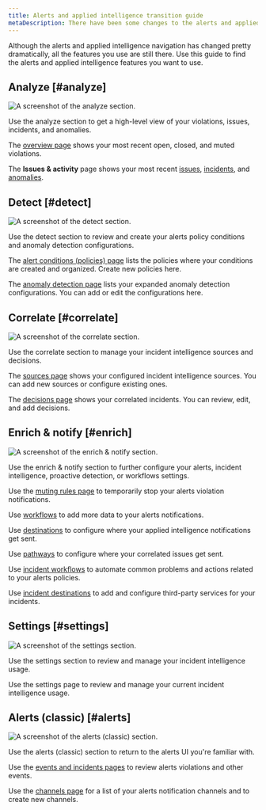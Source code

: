 ```yaml
---
title: Alerts and applied intelligence transition guide
metaDescription: There have been some changes to the alerts and applied intelligence left navigation. Use this guide to help you find what you're looking for. 
---
```


Although the alerts and applied intelligence navigation has changed pretty dramatically, all the features you use are still there. Use this guide to find the alerts and applied intelligence features you want to use.

## Analyze [#analyze]

![A screenshot of the analyze section.](./images/alerts-ai-analyze.png "The analyze section.")

<figcaption>Use the analyze section to get a high-level view of your violations, issues, incidents, and anomalies.</figcaption>

The [overview page](/docs/alerts-applied-intelligence/new-relic-alerts/get-started/alerts-ai-overview-page) shows your most recent open, closed, and muted violations.

The **Issues & activity** page shows your most recent [issues](/docs/alerts-applied-intelligence/new-relic-alerts/get-started/alerts-ai-overview-page/#issues), [incidents](/docs/alerts-applied-intelligence/new-relic-alerts/get-started/alerts-ai-overview-page/#incidents), and [anomalies](/docs/alerts-applied-intelligence/new-relic-alerts/get-started/alerts-ai-overview-page/#anomalies).

## Detect [#detect]

![A screenshot of the detect section.](./images/alerts-ai-detect.png "The detect section.")

<figcaption>Use the detect section to review and create your alerts policy conditions and anomaly detection configurations.</figcaption>

The [alert conditions (policies) page](/docs/alerts-applied-intelligence/new-relic-alerts/alert-policies/create-edit-or-find-alert-policy/) lists the policies where your conditions are created and organized. Create new policies here.

The [anomaly detection page](/docs/alerts-applied-intelligence/applied-intelligence/proactive-detection/expanded-anomaly-detection/) lists your expanded anomaly detection configurations. You can add or edit the configurations here.

## Correlate [#correlate]

![A screenshot of the correlate section.](./images/alerts-ai-correlate.png "The correlate section.")

<figcaption>Use the correlate section to manage your incident intelligence sources and decisions.</figcaption>

The [sources page](/docs/alerts-applied-intelligence/applied-intelligence/incident-intelligence/get-started-incident-intelligence/#1-configure-sources) shows your configured incident intelligence sources. You can add new sources or configure existing ones.

The [decisions page](/docs/alerts-applied-intelligence/applied-intelligence/incident-intelligence/change-applied-intelligence-correlation-logic-decisions/) shows your correlated incidents. You can review, edit, and add decisions.

## Enrich & notify [#enrich]

![A screenshot of the enrich & notify section.](./images/alerts-ai-enrich.png "The enrich & notify section.")

<figcaption>Use the enrich & notify section to further configure your alerts, incident intelligence, proactive detection, or workflows settings.</figcaption>

Use the [muting rules page](/docs/alerts-applied-intelligence/new-relic-alerts/alert-notifications/muting-rules-suppress-notifications/) to temporarily stop your alerts violation notifications.

Use [workflows](/docs/alerts-applied-intelligence/applied-intelligence/incident-workflows/incident-workflows/) to add more data to your alerts notifications.

Use [destinations](/docs/alerts-applied-intelligence/applied-intelligence/incident-intelligence/get-started-incident-intelligence/#2-configure-destinations) to configure where your applied intelligence notifications get sent.

Use [pathways](/docs/alerts-applied-intelligence/applied-intelligence/incident-intelligence/get-started-incident-intelligence/#3-configure-pathways) to configure where your correlated issues get sent.

Use [incident workflows](/docs/alerts-applied-intelligence/applied-intelligence/incident-workflows/incident-workflows/) to automate common problems and actions related to your alerts policies.

Use [incident destinations](/docs/alerts-applied-intelligence/applied-intelligence/incident-intelligence/incident-intelligence-destination-examples/) to add and configure third-party services for your incidents.

## Settings [#settings]

![A screenshot of the settings section.](./images/alerts-ai-settings.png "The analyze section.")

<figcaption>Use the settings section to review and manage your incident intelligence usage.</figcaption>

Use the settings page to review and manage your current incident intelligence usage.

## Alerts (classic) [#alerts]

![A screenshot of the alerts (classic) section.](./images/alerts-ai-classic.png "The alerts (classic) section.")

<figcaption>Use the alerts (classic) section to return to the alerts UI you're familiar with.</figcaption>

Use the [events and incidents pages](/docs/alerts-applied-intelligence/new-relic-alerts/alert-incidents/view-violation-event-details-incidents/) to review alerts violations and other events.

Use the [channels page](/docs/alerts-applied-intelligence/new-relic-alerts/alert-notifications/notification-channels-control-where-send-alerts/) for a list of your alerts notification channels and to create new channels.
